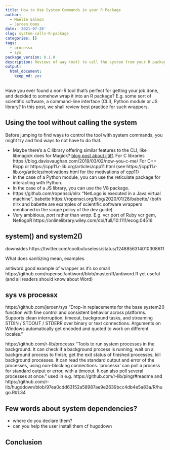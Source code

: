 ```yaml
---
title: How to Use System Commands in your R Package
author:
  - Maëlle Salmon
  - Jeroen Ooms
date: '2021-07-26'
slug: system-calls-R-package
categories: []
tags:
  - processx
  - sys
package_version: 0.1.0
description: Reviews of way (not) to call the system from your R package.
output:
  html_document:
    keep_md: yes
---
```


Have you ever found a non-R tool that's perfect for getting your job done, and decided to somehow wrap it into an R package?
E.g. some sort of scientific software, a command-line interface (CLI), Python module or JS library?
In this post, we shall review best practice for such wrappers.

## Using the tool without calling the system

Before jumping to find ways to control the tool with system commands, you might try and find ways to not have to do that.

* Maybe there's a C library offering similar features to the CLI, like libmagick does for Magick? [blog post about ijtiff](/blog/2018/04/12/ijtiff/). For C libraries https://blog.davisvaughan.com/2019/03/02/now-you-c-me/ For C++ Rcpp or https://cpp11.r-lib.org/articles/cpp11.html (see https://cpp11.r-lib.org/articles/motivations.html for the motivations of cpp11)
* In the case of a Python module, you can use the reticulate package for interacting with Python.
* In the case of a JS library, you can use the V8 package.
* https://github.com/ropensci/nlrx "NetLogo is executed in a Java virtual machine". babette https://ropensci.org/blog/2020/01/28/babette/ (both nlrx and babette are examples of scientific software wrappers mentioned in the scope policy of the dev guide)
* Very ambitious, _port_ rather than _wrap_. E.g. vcr port of Ruby vcr gem, NetlogoR https://onlinelibrary.wiley.com/doi/full/10.1111/ecog.04516

## system() and system2()

downsides https://twitter.com/coolbutuseless/status/1248856314010308611

What does sanitizing mean, examples.

antiword good example of wrapper as it's so small https://github.com/ropensci/antiword/blob/master/R/antiword.R yet useful (and all readers should know about Word)

## sys vs processx

https://github.com/jeroen/sys "Drop-in replacements for the base system2() function with fine control and consistent behavior across platforms. Supports clean interruption, timeout, background tasks, and streaming STDIN / STDOUT / STDERR over binary or text connections. Arguments on Windows automatically get encoded and quoted to work on different locales."

https://github.com/r-lib/processx "Tools to run system processes in the background. It can check if a background process is running; wait on a background process to finish; get the exit status of finished processes; kill background processes. It can read the standard output and error of the processes, using non-blocking connections. 'processx' can poll a process for standard output or error, with a timeout. It can also poll several processes at once." used in e.g. https://github.com/r-lib/pingr#readme and https://github.com/r-lib/hugodown/blob/97ea0cdd63152a58987ae9e2639bcc4db4e5a83a/R/hugo.R#L34

## Few words about system dependencies?

- where do you declare them?
- can you help the user install them cf hugodown

## Conclusion
